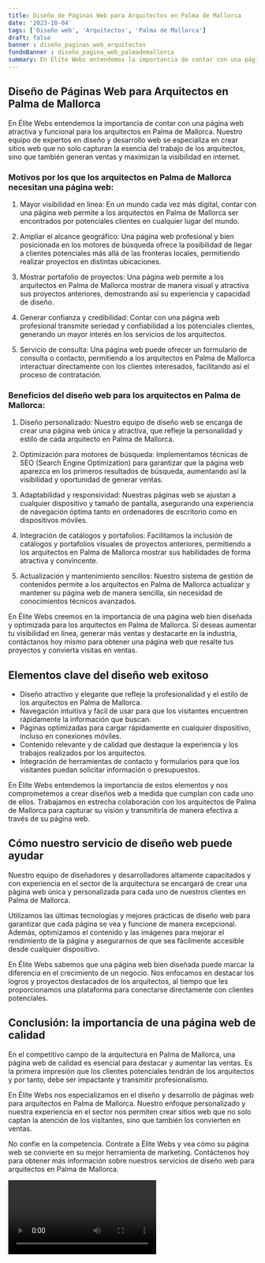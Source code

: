 ```yaml
---
title: Diseño de Páginas Web para Arquitectos en Palma de Mallorca
date: '2023-10-04'
tags: ['Diseño web', 'Arquitectos', 'Palma de Mallorca']
draft: false
banner : diseño_paginas_web_arquitectos
fondoBanner : diseño_pagina_web_palmademallorca
summary: En Élite Webs entendemos la importancia de contar con una página web atractiva y funcional para los arquitectos en Palma de Mallorca. Nuestro equipo de expertos en diseño y desarrollo web se especializa en crear sitios web que no solo capturan la esencia del trabajo de los arquitectos, sino que también generan ventas y maximizan la visibilidad en internet.
---
```


## Diseño de Páginas Web para Arquitectos en Palma de Mallorca

En Élite Webs entendemos la importancia de contar con una página web atractiva y funcional para los arquitectos en Palma de Mallorca. Nuestro equipo de expertos en diseño y desarrollo web se especializa en crear sitios web que no solo capturan la esencia del trabajo de los arquitectos, sino que también generan ventas y maximizan la visibilidad en internet.

### Motivos por los que los arquitectos en Palma de Mallorca necesitan una página web:

1. Mayor visibilidad en línea: En un mundo cada vez más digital, contar con una página web permite a los arquitectos en Palma de Mallorca ser encontrados por potenciales clientes en cualquier lugar del mundo.

2. Ampliar el alcance geográfico: Una página web profesional y bien posicionada en los motores de búsqueda ofrece la posibilidad de llegar a clientes potenciales más allá de las fronteras locales, permitiendo realizar proyectos en distintas ubicaciones.

3. Mostrar portafolio de proyectos: Una página web permite a los arquitectos en Palma de Mallorca mostrar de manera visual y atractiva sus proyectos anteriores, demostrando así su experiencia y capacidad de diseño.

4. Generar confianza y credibilidad: Contar con una página web profesional transmite seriedad y confiabilidad a los potenciales clientes, generando un mayor interés en los servicios de los arquitectos.

5. Servicio de consulta: Una página web puede ofrecer un formulario de consulta o contacto, permitiendo a los arquitectos en Palma de Mallorca interactuar directamente con los clientes interesados, facilitando así el proceso de contratación.

### Beneficios del diseño web para los arquitectos en Palma de Mallorca:

1. Diseño personalizado: Nuestro equipo de diseño web se encarga de crear una página web única y atractiva, que refleje la personalidad y estilo de cada arquitecto en Palma de Mallorca.

2. Optimización para motores de búsqueda: Implementamos técnicas de SEO (Search Engine Optimization) para garantizar que la página web aparezca en los primeros resultados de búsqueda, aumentando así la visibilidad y oportunidad de generar ventas.

3. Adaptabilidad y responsividad: Nuestras páginas web se ajustan a cualquier dispositivo y tamaño de pantalla, asegurando una experiencia de navegación óptima tanto en ordenadores de escritorio como en dispositivos móviles.

4. Integración de catálogos y portafolios: Facilitamos la inclusión de catálogos y portafolios visuales de proyectos anteriores, permitiendo a los arquitectos en Palma de Mallorca mostrar sus habilidades de forma atractiva y convincente.

5. Actualización y mantenimiento sencillos: Nuestro sistema de gestión de contenidos permite a los arquitectos en Palma de Mallorca actualizar y mantener su página web de manera sencilla, sin necesidad de conocimientos técnicos avanzados.

En Élite Webs creemos en la importancia de una página web bien diseñada y optimizada para los arquitectos en Palma de Mallorca. Si deseas aumentar tu visibilidad en línea, generar más ventas y destacarte en la industria, contáctanos hoy mismo para obtener una página web que resalte tus proyectos y convierta visitas en ventas.

<GifSeo />

<Cta />

## Elementos clave del diseño web exitoso

- Diseño atractivo y elegante que refleje la profesionalidad y el estilo de los arquitectos en Palma de Mallorca.
- Navegación intuitiva y fácil de usar para que los visitantes encuentren rápidamente la información que buscan.
- Páginas optimizadas para cargar rápidamente en cualquier dispositivo, incluso en conexiones móviles.
- Contenido relevante y de calidad que destaque la experiencia y los trabajos realizados por los arquitectos.
- Integración de herramientas de contacto y formularios para que los visitantes puedan solicitar información o presupuestos.

En Élite Webs entendemos la importancia de estos elementos y nos comprometemos a crear diseños web a medida que cumplan con cada uno de ellos. Trabajamos en estrecha colaboración con los arquitectos de Palma de Mallorca para capturar su visión y transmitirla de manera efectiva a través de su página web.

## Cómo nuestro servicio de diseño web puede ayudar

Nuestro equipo de diseñadores y desarrolladores altamente capacitados y con experiencia en el sector de la arquitectura se encargará de crear una página web única y personalizada para cada uno de nuestros clientes en Palma de Mallorca.

Utilizamos las últimas tecnologías y mejores prácticas de diseño web para garantizar que cada página se vea y funcione de manera excepcional. Además, optimizamos el contenido y las imágenes para mejorar el rendimiento de la página y asegurarnos de que sea fácilmente accesible desde cualquier dispositivo.

En Élite Webs sabemos que una página web bien diseñada puede marcar la diferencia en el crecimiento de un negocio. Nos enfocamos en destacar los logros y proyectos destacados de los arquitectos, al tiempo que les proporcionamos una plataforma para conectarse directamente con clientes potenciales.

## Conclusión: la importancia de una página web de calidad

En el competitivo campo de la arquitectura en Palma de Mallorca, una página web de calidad es esencial para destacar y aumentar las ventas. Es la primera impresión que los clientes potenciales tendrán de los arquitectos y por tanto, debe ser impactante y transmitir profesionalismo.

En Élite Webs nos especializamos en el diseño y desarrollo de páginas web para arquitectos en Palma de Mallorca. Nuestro enfoque personalizado y nuestra experiencia en el sector nos permiten crear sitios web que no solo captan la atención de los visitantes, sino que también los convierten en ventas.

No confíe en la competencia. Contrate a Élite Webs y vea cómo su página web se convierte en su mejor herramienta de marketing. Contáctenos hoy para obtener más información sobre nuestros servicios de diseño web para arquitectos en Palma de Mallorca.

<Video />

<CtaBot job='Arquitectos' city='Palma de Mallorca'/>

<Gmaps query='Palma de Mallorca+españa+maps' />